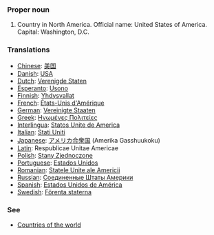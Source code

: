 ===Proper noun===
# Country in North America. Official name: United States of America. Capital: Washington, D.C.
===Translations===
*[[Chinese]]: [[美国]]
*[[Danish]]: [[USA]]
*[[Dutch]]: [[Verenigde Staten]]
*[[Esperanto]]: [[Usono]]
*[[Finnish]]: [[Yhdysvallat]]
*[[French]]: [[États-Unis d'Amérique]]
*[[German]]: [[Vereinigte Staaten]]
*[[Greek]]: [[Ηνωμένες Πολιτείες]]
*[[Interlingua]]: [[Statos Unite de America]]
*[[Italian]]: [[Stati Uniti]]
*[[Japanese]]: [[アメリカ合衆国]] (Amerika Gasshuukoku)
*[[Latin]]: Respublicae Unitae Americae
*[[Polish]]: [[Stany Zjednoczone]]
*[[Portuguese]]: [[Estados Unidos]]
*[[Romanian]]: [[Statele Unite ale Americii]]
*[[Russian]]: [[Соединенные Штаты Америки]]
*[[Spanish]]: [[Estados Unidos de América]]
*[[Swedish]]: [[Förenta staterna]]

===See===
*[[Countries of the world]]